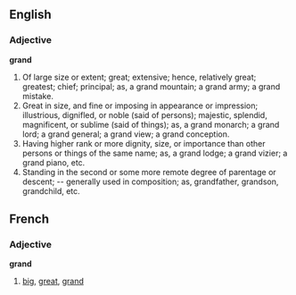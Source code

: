 ==English==

===Adjective===

'''grand'''

#Of large size or extent; great; extensive; hence, relatively great; greatest; chief; principal; as, a grand mountain; a grand army; a grand mistake.
#Great in size, and fine or imposing in appearance or impression; illustrious, dignifled, or noble (said of persons); majestic, splendid, magnificent, or sublime (said of things); as, a grand monarch; a grand lord; a grand general; a grand view; a grand conception.
#Having higher rank or more dignity, size, or importance than other persons or things of the same name; as, a grand lodge; a grand vizier; a grand piano, etc.
#Standing in the second or some more remote degree of parentage or descent; -- generalIy used in composition; as, grandfather, grandson, grandchild, etc.

==French==

===Adjective===

'''grand'''

# [[big]], [[great]], [[grand]]